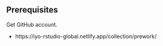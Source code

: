 ## Prerequisites {.unnumbered}

Get GitHub account.

- https://iyo-rstudio-global.netlify.app/collection/prework/
